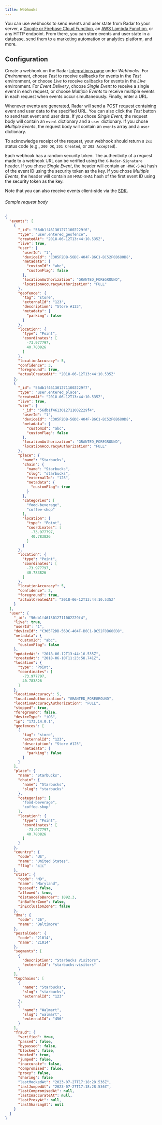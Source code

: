 ```yaml
---
title: Webhooks
---
```


You can use webhooks to send events and user state from Radar to your server, a [Google or Firebase Cloud Function](https://firebase.google.com/docs/functions/functions-and-firebase), an [AWS Lambda Function](https://aws.amazon.com/lambda/), or any HTTP endpoint. From there, you can store events and user state in a database, send them to a marketing automation or analytics platform, and more.

## Configuration

Create a webhook on the Radar [Integrations page](https://radar.com/dashboard/integrations) under *Webhooks*. For *Environment*, choose *Test* to receive callbacks for events in the *Test* environment, or choose *Live* to receive callbacks for events in the *Live* environment. For *Event Delivery*, choose *Single Event* to receive a single event in each request, or choose *Multiple Events* to receive multiple events in each request when events occur simultaneously. Finally, enter a URL.

Whenever events are generated, Radar will send a <span className="badge badge--info">POST</span> request containing event and user data to the specified URL. You can also click the *Test* button to send test event and user data. If you chose *Single Event*, the request body will contain an `event` dictionary and a `user` dictionary. If you chose *Multiple Events*, the request body will contain an `events` array and a `user` dictionary.

To acknowledge receipt of the request, your webhook should return a `2xx` status code (e.g., `200 OK`, `201 Created`, or `202 Accepted`).

Each webhook has a random security token. The authenticity of a request made to a webhook URL can be verified using the `X-Radar-Signature` header. If you chose *Single Event*, the header will contain an `HMAC-SHA1` hash of the event ID using the security token as the key. If you chose *Multiple Events*, the header will contain an `HMAC-SHA1` hash of the first event ID using the security token as the key.

Note that you can also receive events client-side via the [SDK](/sdk).

###### Sample request body

```json
{
  "events": [
    {
      "_id": "56db1f4613012711002229f6",
      "type": "user.entered_geofence",
      "createdAt": "2018-06-12T13:44:10.535Z",
      "live": true,
      "user": {
        "userId": "1",
        "deviceId": "C305F2DB-56DC-404F-B6C1-BC52F0B680D8",
        "metadata": {
          "customId": "abc",
          "customFlag": false
        },
        "locationAuthorization": "GRANTED_FOREGROUND",
        "locationAccuracyAuthorization": "FULL"
      },
      "geofence": {
        "tag": "store",
        "externalId": "123",
        "description": "Store #123",
        "metadata": {
          "parking": false
        }
      },
      "location": {
        "type": "Point",
        "coordinates": [
          -73.977797,
          40.783826
        ]
      },
      "locationAccuracy": 5,
      "confidence": 3,
      "foreground": true,
      "actualCreatedAt": "2018-06-12T13:44:10.535Z"
    },
    {
      "_id": "56db1f4613012711002229f7",
      "type": "user.entered_place",
      "createdAt": "2018-06-12T13:44:10.535Z",
      "live": true,
      "user": {
        "_id": "56db1f4613012711002229f4",
        "userId": "1",
        "deviceId": "C305F2DB-56DC-404F-B6C1-BC52F0B680D8",
        "metadata": {
          "customId": "abc",
          "customFlag": false
        },
        "locationAuthorization": "GRANTED_FOREGROUND",
        "locationAccuracyAuthorization": "FULL"
      },
      "place": {
        "name": "Starbucks",
        "chain": {
          "name": "Starbucks",
          "slug": "starbucks",
          "externalId": "123",
          "metadata": {
            "customFlag": true
          }
        },
        "categories": [
          "food-beverage",
          "coffee-shop"
        ],
        "location": {
          "type": "Point",
          "coordinates": [
            -73.977797,
            40.783826
          ]
        }
      },
      "location": {
        "type": "Point",
        "coordinates": [
          -73.977797,
          40.783826
        ]
      },
      "locationAccuracy": 5,
      "confidence": 2,
      "foreground": true,
      "actualCreatedAt": "2018-06-12T13:44:10.535Z"
    }
  ],
  "user": {
    "_id": "56db1f4613012711002229f4",
    "live": true,
    "userId": "1",
    "deviceId": "C305F2DB-56DC-404F-B6C1-BC52F0B680D8",
    "metadata": {
      "customId": "abc",
      "customFlag": false
    },
    "updatedAt": "2018-06-12T13:44:10.535Z",
    "createdAt": "2018-06-10T11:23:58.741Z",
    "location": {
      "type": "Point",
      "coordinates": [
        -73.977797,
        40.783826
      ]
    },
    "locationAccuracy": 5,
    "locationAuthorization": "GRANTED_FOREGROUND",
    "locationAccuracyAuthorization": "FULL",
    "stopped": true,
    "foreground": false,
    "deviceType": "iOS",
    "ip": "173.14.0.1",
    "geofences": [
      {
        "tag": "store",
        "externalId": "123",
        "description": "Store #123",
        "metadata": {
          "parking": false
        }
      }
    ],
    "place": {
      "name": "Starbucks",
      "chain": {
        "name": "Starbucks",
        "slug": "starbucks"
      },
      "categories": [
        "food-beverage",
        "coffee-shop"
      ],
      "location": {
        "type": "Point",
        "coordinates": [
          -73.977797,
          40.783826
        ]
      }
    },
    "country": {
      "code": "US",
      "name": "United States",
      "flag": "🇺🇸"
    },
    "state": {
      "code": "MD",
      "name": "Maryland",
      "passed": false,
      "allowed": true,
      "distanceToBorder": 1092.3,
      "inBufferZone": false,
      "inExclusionZone": false
    },
    "dma": {
      "code": "26",
      "name": "Baltimore"
    },
    "postalCode": {
      "code": "21014",
      "name": "21014"
    },
    "segments": [
      {
        "description": "Starbucks Visitors",
        "externalId": "starbucks-visitors"
      }
    ],
    "topChains": [
      {
        "name": "Starbucks",
        "slug": "starbucks",
        "externalId": "123"
      },
      {
        "name": "Walmart",
        "slug": "walmart",
        "externalId": "456"
      }
    ],
    "fraud": {
      "verified": true,
      "passed": false,
      "bypassed": false,
      "blocked": false,
      "mocked": true,
      "jumped": false,
      "inaccurate": false,
      "compromised": false,
      "proxy": false,
      "sharing": false
      "lastMockedAt": "2023-07-27T17:18:28.536Z",
      "lastJumpedAt": "2023-07-27T17:18:28.536Z",
      "lastCompromisedAt": null,
      "lastInaccurateAt": null,
      "lastProxyAt": null,
      "lastSharingAt": null
    }
  }
}
```

